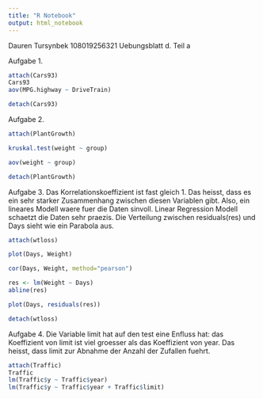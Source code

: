 ---
title: "R Notebook"
output: html_notebook
---

Dauren Tursynbek 108019256321
Uebungsblatt d. Teil a


Aufgabe 1.

```{r}
attach(Cars93)
Cars93
aov(MPG.highway ~ DriveTrain)

detach(Cars93)
```


Aufgabe 2.

```{r}
attach(PlantGrowth)

kruskal.test(weight ~ group)

```
```{r}
aov(weight ~ group)

detach(PlantGrowth)
```



Aufgabe 3.
Das Korrelationskoeffizient ist fast gleich 1. Das heisst, dass es ein sehr starker Zusammenhang zwischen diesen Variablen gibt. Also, ein lineares Modell waere fuer die Daten sinvoll. Linear Regression Modell schaetzt die Daten sehr praezis. Die Verteilung zwischen residuals(res) und Days sieht wie ein Parabola aus. 
```{r}
attach(wtloss)

plot(Days, Weight)

cor(Days, Weight, method="pearson")

res <- lm(Weight ~ Days)
abline(res)

plot(Days, residuals(res))

detach(wtloss)
```



Aufgabe 4.
Die Variable limit hat auf den test eine Enfluss hat: das Koeffizient von limit ist viel groesser als das Koeffizient von year. Das heisst, dass limit zur Abnahme der Anzahl der Zufallen fuehrt. 
```{r}
attach(Traffic)
Traffic
lm(Traffic$y ~ Traffic$year)
lm(Traffic$y ~ Traffic$year + Traffic$limit)
```






















